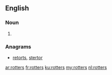 ==English==

===Noun===
{{head|en|plural}}

# {{plural of|rotter|lang=en|nocat=1}}

===Anagrams===
* [[retorts#English|retorts]], [[stertor#English|stertor]]

[[ar:rotters]]
[[fr:rotters]]
[[ku:rotters]]
[[my:rotters]]
[[nl:rotters]]
